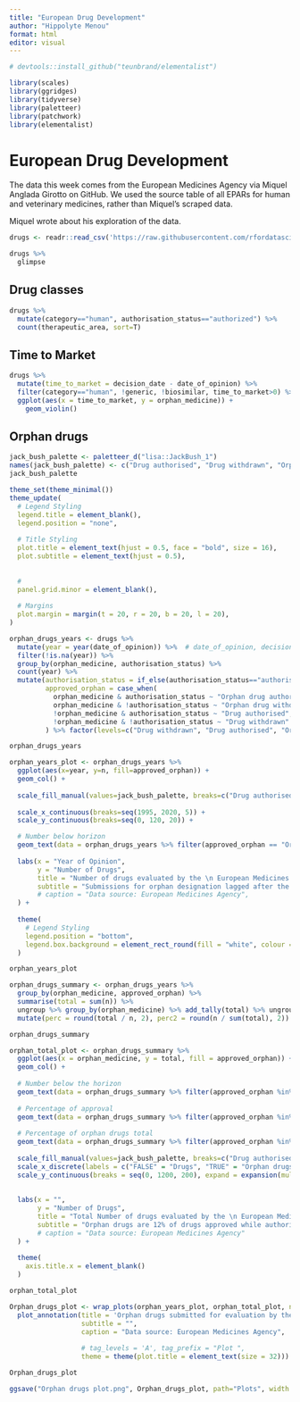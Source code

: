 ```yaml
---
title: "European Drug Development"
author: "Hippolyte Menou"
format: html
editor: visual
---
```


```r
# devtools::install_github("teunbrand/elementalist")

library(scales)
library(ggridges)
library(tidyverse)
library(paletteer)
library(patchwork)
library(elementalist)  
```

# European Drug Development

The data this week comes from the European Medicines Agency via Miquel Anglada Girotto on GitHub. We used the source table of all EPARs for human and veterinary medicines, rather than Miquel's scraped data.

Miquel wrote about his exploration of the data.

```r
drugs <- readr::read_csv('https://raw.githubusercontent.com/rfordatascience/tidytuesday/master/data/2023/2023-03-14/drugs.csv')

drugs %>% 
  glimpse
```

## Drug classes

```r
drugs %>% 
  mutate(category=="human", authorisation_status=="authorized") %>% 
  count(therapeutic_area, sort=T)
```

## Time to Market

```r
drugs %>% 
  mutate(time_to_market = decision_date - date_of_opinion) %>% 
  filter(category=="human", !generic, !biosimilar, time_to_market>0) %>% 
  ggplot(aes(x = time_to_market, y = orphan_medicine)) + 
    geom_violin()
```

## Orphan drugs

```r

jack_bush_palette <- paletteer_d("lisa::JackBush_1")
names(jack_bush_palette) <- c("Drug authorised", "Drug withdrawn", "Orphan drug authorised", "Orphan drug withdrawn")
jack_bush_palette

theme_set(theme_minimal())
theme_update(
  # Legend Styling
  legend.title = element_blank(), 
  legend.position = "none", 
  
  # Title Styling
  plot.title = element_text(hjust = 0.5, face = "bold", size = 16),
  plot.subtitle = element_text(hjust = 0.5),
  
  
  #
  panel.grid.minor = element_blank(),
  
  # Margins
  plot.margin = margin(t = 20, r = 20, b = 20, l = 20),
)

```

```r
orphan_drugs_years <- drugs %>% 
  mutate(year = year(date_of_opinion)) %>%  # date_of_opinion, decision_date, first_published, marketing_authorisation_date, revision_date
  filter(!is.na(year)) %>% 
  group_by(orphan_medicine, authorisation_status) %>% 
  count(year) %>% 
  mutate(authorisation_status = if_else(authorisation_status=="authorised", T, F),
         approved_orphan = case_when(
           orphan_medicine & authorisation_status ~ "Orphan drug authorised",  # TRUE/TRUE
           orphan_medicine & !authorisation_status ~ "Orphan drug withdrawn",  # TRUE/FALSE
           !orphan_medicine & authorisation_status ~ "Drug authorised",   # FALSE/TRUE
           !orphan_medicine & !authorisation_status ~ "Drug withdrawn"   # FALSE/FALSE
         ) %>% factor(levels=c("Drug withdrawn", "Drug authorised", "Orphan drug withdrawn", "Orphan drug authorised")))  

orphan_drugs_years
```

```r
orphan_years_plot <- orphan_drugs_years %>% 
  ggplot(aes(x=year, y=n, fill=approved_orphan)) + 
  geom_col() + 
  
  scale_fill_manual(values=jack_bush_palette, breaks=c("Drug authorised", "Drug withdrawn", "Orphan drug authorised", "Orphan drug withdrawn")) + 
  
  scale_x_continuous(breaks=seq(1995, 2020, 5)) +
  scale_y_continuous(breaks=seq(0, 120, 20)) +

  # Number below horizon
  geom_text(data = orphan_drugs_years %>% filter(approved_orphan == "Orphan drug authorised"), aes(label=n), colour="#F45F40FF", y = -2, fontface="bold") +
  
  labs(x = "Year of Opinion",
       y = "Number of Drugs", 
       title = "Number of drugs evaluated by the \n European Medicines Agency each year",
       subtitle = "Submissions for orphan designation lagged after the EU orphan regulation became \neffective in 2000. In 2022, only 20 orphan drugs were submitted for evaluation.",
       # caption = "Data source: European Medicines Agency",
  ) +
  
  theme(
    # Legend Styling
    legend.position = "bottom", 
    legend.box.background = element_rect_round(fill = "white", colour = "black"),
  )

orphan_years_plot
```

```r
orphan_drugs_summary <- orphan_drugs_years %>% 
  group_by(orphan_medicine, approved_orphan) %>% 
  summarise(total = sum(n)) %>% 
  ungroup %>% group_by(orphan_medicine) %>% add_tally(total) %>% ungroup %>% 
  mutate(perc = round(total / n, 2), perc2 = round(n / sum(total), 2))

orphan_drugs_summary

orphan_total_plot <- orphan_drugs_summary %>% 
  ggplot(aes(x = orphan_medicine, y = total, fill = approved_orphan)) + 
  geom_col() + 
  
  # Number below the horizon
  geom_text(data = orphan_drugs_summary %>% filter(approved_orphan %in% c("Orphan drug authorised", "Drug authorised")), aes(label=n), y=-20, fontface="bold", colour="black") + 
  
  # Percentage of approval
  geom_text(data = orphan_drugs_summary %>% filter(approved_orphan %in% c("Orphan drug authorised", "Drug authorised")), aes(label=percent(perc)), position = position_stack(vjust = .5), colour="darkgray", fontface="bold") + 
  
  # Percentage of orphan drugs total
  geom_text(data = orphan_drugs_summary %>% filter(approved_orphan %in% c("Orphan drug authorised", "Drug authorised")), aes(label=percent(perc2)), y=1100, fontface="bold", size=6) + 
  
  scale_fill_manual(values=jack_bush_palette, breaks=c("Drug authorised", "Drug withdrawn", "Orphan drug authorised", "Orphan drug withdrawn")) +
  scale_x_discrete(labels = c("FALSE" = "Drugs", "TRUE" = "Orphan drugs")) +  # rename orphan drugs T/F
  scale_y_continuous(breaks = seq(0, 1200, 200), expand = expansion(mult = c(0.05, 0.15))) +
  
  
  labs(x = "",
       y = "Number of Drugs", 
       title = "Total Number of drugs evaluated by the \n European Medicines Agency (1995-2022)",
       subtitle = "Orphan drugs are 12% of drugs approved while authorisation \n rates are around 90% for orphan drugs and regular drugs.",
       # caption = "Data source: European Medicines Agency"
  ) +
  
  theme(
    axis.title.x = element_blank()
  )

orphan_total_plot
```

```r
Orphan_drugs_plot <- wrap_plots(orphan_years_plot, orphan_total_plot, ncol = 2, nrow = 1, widths = c(1, 0.33)) + 
  plot_annotation(title = 'Orphan drugs submitted for evaluation by the European Medicines Agency',
                  subtitle = "",
                  caption = "Data source: European Medicines Agency",
                  
                  # tag_levels = 'A', tag_prefix = "Plot ",
                  theme = theme(plot.title = element_text(size = 32)))

Orphan_drugs_plot

ggsave("Orphan drugs plot.png", Orphan_drugs_plot, path="Plots", width = 5400, height = 3000, units = "px", bg="white")
```
